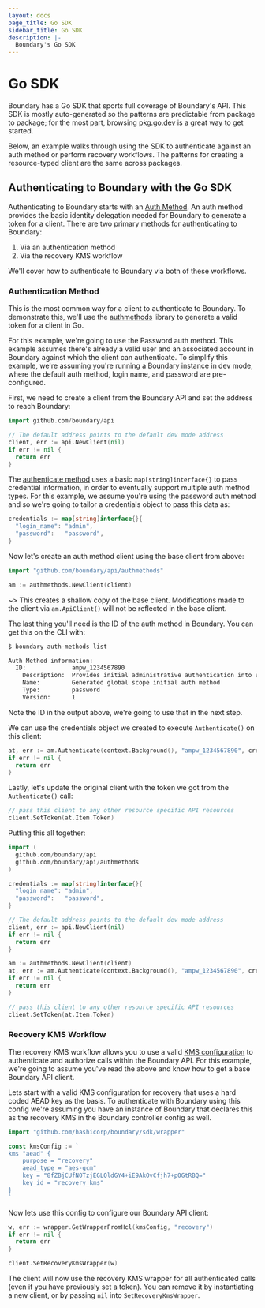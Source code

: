 ```yaml
---
layout: docs
page_title: Go SDK
sidebar_title: Go SDK
description: |-
  Boundary's Go SDK
---
```


# Go SDK

Boundary has a Go SDK that sports full coverage of Boundary's API. This SDK is mostly auto-generated so the patterns are predictable from package to package; for the most part, browsing [pkg.go.dev](https://pkg.go.dev/github.com/hashicorp/boundary/api) is a great way to get started.

Below, an example walks through using the SDK to authenticate against an auth method or perform recovery workflows. The patterns for creating a resource-typed client are the same across packages.

## Authenticating to Boundary with the Go SDK

Authenticating to Boundary starts with an [Auth Method](/docs/concepts/domain-model/auth-methods). An auth method provides
the basic identity delegation needed for Boundary to generate a token for a client. There are two primary methods for
authenticating to Boundary:

1. Via an authentication method
1. Via the recovery KMS workflow

We'll cover how to authenticate to Boundary via both of these workflows. 

### Authentication Method

This is the most common way for a client to authenticate to Boundary. To demonstrate this, we'll
use the [authmethods](https://github.com/hashicorp/boundary/tree/main/api/authmethods) library to generate
a valid token for a client in Go.

For this example, we're going to use the Password auth method. This example
assumes there's already a valid user and an associated account in Boundary
against which the client can authenticate. To simplify this example, we're
assuming you're running a Boundary instance in dev mode, where the default auth
method, login name, and password are pre-configured. 

First, we need to create a client from the Boundary API and set the address to reach Boundary:

```go
import github.com/boundary/api

// The default address points to the default dev mode address
client, err := api.NewClient(nil)
if err != nil {
  return err
}
```

The [authenticate
method](https://github.com/hashicorp/boundary/blob/main/api/authmethods/authenticate.go)
uses a basic `map[string]interface{}` to pass credential information, in order
to eventually support multiple auth method types. For this example, we assume
you're using the password auth method and so we're going to tailor a credentials
object to pass this data as:

```go
credentials := map[string]interface{}{
  "login_name": "admin",
  "password":   "password",
}
```

Now let's create an auth method client using the base client from above:

```go
import "github.com/boundary/api/authmethods"

am := authmethods.NewClient(client)
```

~> This creates a shallow copy of the base client. Modifications made to the client via `am.ApiClient()` will not be reflected in the base client.

The last thing you'll need is the ID of the auth method in Boundary. You can get this on the CLI 
with:

```bash
$ boundary auth-methods list

Auth Method information:
  ID:             ampw_1234567890
    Description:  Provides initial administrative authentication into Boundary
    Name:         Generated global scope initial auth method
    Type:         password
    Version:      1
```

Note the ID in the output above, we're going to use that in the next step.

We can use the credentials object we created to execute `Authenticate()` on this client:

```go
at, err := am.Authenticate(context.Background(), "ampw_1234567890", credentials)
if err != nil {
  return err
}
```

Lastly, let's update the original client with the token we got from the `Authenticate()` call:

```go
// pass this client to any other resource specific API resources
client.SetToken(at.Item.Token)
```

Putting this all together:

```go
import (
  github.com/boundary/api
  github.com/boundary/api/authmethods
)

credentials := map[string]interface{}{
  "login_name": "admin",
  "password":   "password",
}

// The default address points to the default dev mode address
client, err := api.NewClient(nil)
if err != nil {
  return err
}

am := authmethods.NewClient(client)
at, err := am.Authenticate(context.Background(), "ampw_1234567890", credentials)
if err != nil {
  return err
}

// pass this client to any other resource specific API resources
client.SetToken(at.Item.Token)
```

### Recovery KMS Workflow

The recovery KMS workflow allows you to use a valid [KMS
configuration](/docs/configuration/kms) to authenticate and authorize calls
within the Boundary API. For this example, we're going to assume you've read the
above and know how to get a base Boundary API client.

Lets start with a valid KMS configuration for recovery that uses a hard coded
AEAD key as the basis. To authenticate with Boundary using this config we're
assuming you have an instance of Boundary that declares this as the recovery KMS
in the Boundary controller config as well.

```go
import "github.com/hashicorp/boundary/sdk/wrapper"

const kmsConfig := `
kms "aead" {
    purpose = "recovery"
    aead_type = "aes-gcm"
    key = "8fZBjCUfN0TzjEGLQldGY4+iE9AkOvCfjh7+p0GtRBQ="
    key_id = "recovery_kms"
}
`
```

Now lets use this config to configure our Boundary API client:

```go
w, err := wrapper.GetWrapperFromHcl(kmsConfig, "recovery")
if err != nil {
  return err
}

client.SetRecoveryKmsWrapper(w)
```

The client will now use the recovery KMS wrapper for all authenticated calls
(even if you have previously set a token). You can remove it by instantiating a
new client, or by passing `nil` into `SetRecoveryKmsWrapper`.
